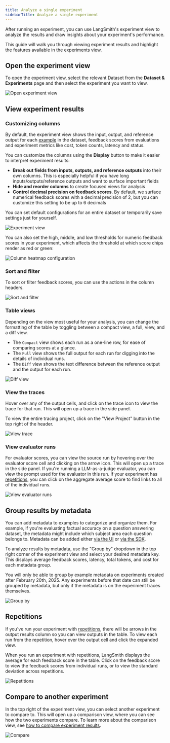```yaml
---
title: Analyze a single experiment
sidebarTitle: Analyze a single experiment
---
```


After running an experiment, you can use LangSmith's experiment view to analyze the results and draw insights about your experiment's performance.

This guide will walk you through viewing experiment results and highlight the features available in the experiments view.

## Open the experiment view

To open the experiment view, select the relevant Dataset from the **Dataset & Experiments** page and then select the experiment you want to view.

![Open experiment view](/langsmith/images/select-experiment.png)

## View experiment results

### Customizing columns

By default, the experiment view shows the input, output, and reference output for each [example](/langsmith/evaluation-overview#examples) in the dataset, feedback scores from evaluations and experiment metrics like cost, token counts, latency and status.

You can customize the columns using the **Display** button to make it easier to interpret experiment results:

- **Break out fields from inputs, outputs, and reference outputs** into their own columns. This is especially helpful if you have long inputs/outputs/reference outputs and want to surface important fields
- **Hide and reorder columns** to create focused views for analysis
- **Control decimal precision on feedback scores**. By default, we surface numerical feedback scores with a decimal precision of 2, but you can customize this setting to be up to 6 decimals

<Check>
  You can set default configurations for an entire dataset or temporarily save settings just for yourself.
</Check>

![Experiment view](/langsmith/images/column-config.gif)

You can also set the high, middle, and low thresholds for numeric feedback scores in your experiment, which affects the threshold at which score chips render as red or green:

![Column heatmap configuration](/langsmith/images/column-heat-map.png)

### Sort and filter

To sort or filter feedback scores, you can use the actions in the column headers.

![Sort and filter](/langsmith/images/sort-filter.png)

### Table views

Depending on the view most useful for your analysis, you can change the formatting of the table by toggling between a compact view, a full, view, and a diff view.

* The `Compact` view shows each run as a one-line row, for ease of comparing scores at a glance.
* The `Full` view shows the full output for each run for digging into the details of individual runs.
* The `Diff` view shows the text difference between the reference output and the output for each run.

![Diff view](/langsmith/images/diff-mode.png)

### View the traces

Hover over any of the output cells, and click on the trace icon to view the trace for that run. This will open up a trace in the side panel.

To view the entire tracing project, click on the "View Project" button in the top right of the header.

![View trace](/langsmith/images/view-trace.png)

### View evaluator runs

For evaluator scores, you can view the source run by hovering over the evaluator score cell and clicking on the arrow icon. This will open up a trace in the side panel. If you're running a LLM-as-a-judge evaluator, you can view the prompt used for the evaluator in this run. If your experiment has [repetitions](/langsmith/evaluation-overview#repetitions), you can click on the aggregate average score to find links to all of the individual runs.

![View evaluator runs](/langsmith/images/evaluator-run.png)

## Group results by metadata

You can add metadata to examples to categorize and organize them. For example, if you're evaluating factual accuracy on a question answering dataset, the metadata might include which subject area each question belongs to. Metadata can be added either [via the UI](/langsmith/manage-datasets-in-application#edit-example-metadata) or [via the SDK](/langsmith/manage-datasets-programmatically#update-single-example).

To analyze results by metadata, use the "Group by" dropdown in the top right corner of the experiment view and select your desired metadata key. This displays average feedback scores, latency, total tokens, and cost for each metadata group.

<Info>
  You will only be able to group by example metadata on experiments created after February 20th, 2025. Any experiments before that date can still be grouped by metadata, but only if the metadata is on the experiment traces themselves.
</Info>

![Group by](/langsmith/images/group-by.gif)

## Repetitions

If you've run your experiment with [repetitions](/langsmith/evaluation-overview#repetitions), there will be arrows in the output results column so you can view outputs in the table. To view each run from the repetition, hover over the output cell and click the expanded view.

When you run an experiment with repetitions, LangSmith displays the average for each feedback score in the table. Click on the feedback score to view the feedback scores from individual runs, or to view the standard deviation across repetitions.

![Repetitions](/langsmith/images/repetitions.png)

## Compare to another experiment

In the top right of the experiment view, you can select another experiment to compare to. This will open up a comparison view, where you can see how the two experiments compare. To learn more about the comparison view, see [how to compare experiment results](/langsmith/compare-experiment-results).

![Compare](/langsmith/images/compare-to-another.png)


